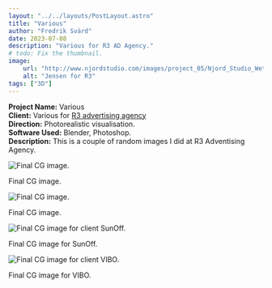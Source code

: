 ```yaml
---
layout: "../../layouts/PostLayout.astro"
title: "Various"
author: "Fredrik Svärd"
date: 2023-07-08
description: "Various for R3 AD Agency."
# todo: Fix the thumbnail.
image:
    url: "http://www.njordstudio.com/images/project_05/Njord_Studio_Wet_Asphalt_Volvo_02.jpg"
    alt: "Jensen for R3"
tags: ["3D"]
---
```



<b>Project Name:</b> Various<br />
<b>Client:</b> Various for <a href="https://www.r-3.se/">R3 advertising agency</a><br />
<b>Direction:</b> Photorealistic visualisation.<br />
<b>Software Used:</b> Blender, Photoshop.<br />
<b>Description:</b> This is a couple of random images I did at R3 Adventising Agency.<br />


![Final CG image.](../../../src/images/project_05/Njord_Studio_Wet_Asphalt_Volvo_02.jpg)
<figcaption>Final CG image.</figcaption>

![Final CG image.](../../../src/images/project_08/Njord_Studio_Rum.jpg)
<figcaption>Final CG image.</figcaption>

![Final CG image for client SunOff.](../../../src/images/project_06/Njord_Studio_SunOff.jpg)
<figcaption>Final CG image for SunOff.</figcaption>

![Final CG image for client VIBO.](../../../src/images/project_07/Njord_Studio_Attefallshus_001.jpg)
<figcaption>Final CG image for VIBO.</figcaption>